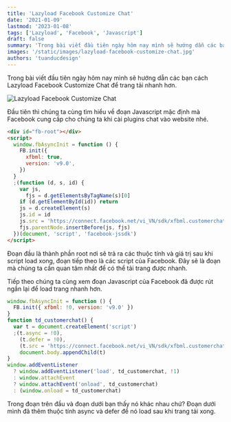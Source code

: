 ```yaml
---
title: 'Lazyload Facebook Customize Chat'
date: '2021-01-09'
lastmod: '2023-01-08'
tags: ['Lazyload', 'Facebook', 'Javascript']
draft: false
summary: 'Trong bài viết đầu tiên ngày hôm nay mình sẽ hướng dẫn các bạn cách Lazyload Facebook Customize Chat để trang tải nhanh hơn.'
images: '/static/images/lazyload-facebook-customize-chat.jpg'
authors: 'tuanducdesign'
---
```


Trong bài viết đầu tiên ngày hôm nay mình sẽ hướng dẫn các bạn cách Lazyload Facebook Customize Chat để trang tải nhanh hơn.

![Lazyload Facebook Customize Chat](/static/images/lazyload-facebook-customize-chat.jpg)

Đầu tiên thì chúng ta cùng tìm hiểu về đoạn Javascript mặc định mà Facebook cung cấp cho chúng ta khi cài plugins chat vào website nhé.

```html
<div id="fb-root"></div>
<script>
  window.fbAsyncInit = function () {
    FB.init({
      xfbml: true,
      version: 'v9.0',
    })
  }
  ;(function (d, s, id) {
    var js,
      fjs = d.getElementsByTagName(s)[0]
    if (d.getElementById(id)) return
    js = d.createElement(s)
    js.id = id
    js.src = 'https://connect.facebook.net/vi_VN/sdk/xfbml.customerchat.js'
    fjs.parentNode.insertBefore(js, fjs)
  })(document, 'script', 'facebook-jssdk')
</script>
```

Đoạn đầu là thành phần root nơi sẽ trả ra các thuộc tính và giá trị sau khi script load xong, đoạn tiếp theo là các script của Facebook. Đây sẽ là đoạn mà chúng ta cần quan tâm nhất để có thể tải trang được nhanh.

Tiếp theo chúng ta cùng xem đoạn Javascript của Facebook đã được rút ngắn lại để load trang nhanh hơn.

```js
window.fbAsyncInit = function () {
  FB.init({ xfbml: !0, version: 'v9.0' })
}
function td_customerchat() {
  var t = document.createElement('script')
  ;(t.async = !0),
    (t.defer = !0),
    (t.src = 'https://connect.facebook.net/vi_VN/sdk/xfbml.customerchat.js'),
    document.body.appendChild(t)
}
window.addEventListener
  ? window.addEventListener('load', td_customerchat, !1)
  : window.attachEvent
  ? window.attachEvent('onload', td_customerchat)
  : (window.onload = td_customerchat)
```

Trong đoạn trên đầu và đoạn dưới bạn thấy nó khác nhau chứ? Đoạn dưới mình đã thêm thuộc tính async và defer để nó load sau khi trang tải xong.

